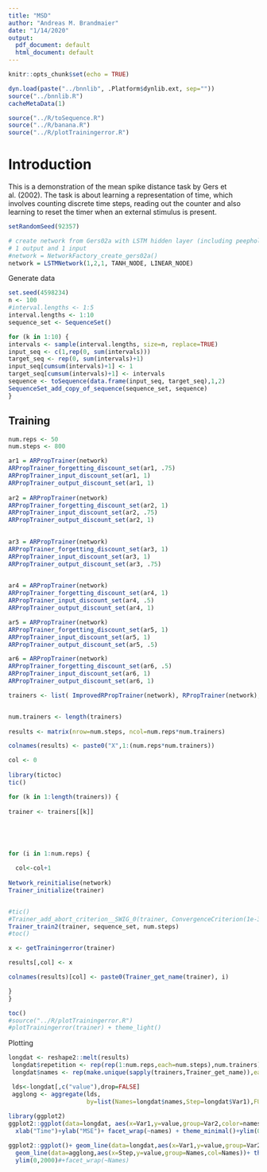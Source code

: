 ```yaml
---
title: "MSD"
author: "Andreas M. Brandmaier"
date: "1/14/2020"
output:
  pdf_document: default
  html_document: default
---
```


```r
knitr::opts_chunk$set(echo = TRUE)

dyn.load(paste("../bnnlib", .Platform$dynlib.ext, sep=""))
source("../bnnlib.R")
cacheMetaData(1)

source("../R/toSequence.R")
source("../R/banana.R")
source("../R/plotTrainingerror.R")
```

# Introduction

This is a demonstration of the mean spike distance task by Gers et al. (2002). The task is about learning a representation of time, which involves counting discrete time steps, reading out the counter and also learning to reset the timer when an external stimulus is present.

```r
setRandomSeed(92357)

# create network from Gers02a with LSTM hidden layer (including peepholes)
# 1 output and 1 input
#network = NetworkFactory_create_gers02a()
network = LSTMNetwork(1,2,1, TANH_NODE, LINEAR_NODE)
```

Generate data
```r
set.seed(4598234)
n <- 100
#interval.lengths <- 1:5
interval.lengths <- 1:10
sequence_set <- SequenceSet()

for (k in 1:10) {
intervals <- sample(interval.lengths, size=n, replace=TRUE)
input_seq <- c(1,rep(0, sum(intervals)))
target_seq <- rep(0, sum(intervals)+1)
input_seq[cumsum(intervals)+1] <- 1
target_seq[cumsum(intervals)+1] <- intervals
sequence <- toSequence(data.frame(input_seq, target_seq),1,2)
SequenceSet_add_copy_of_sequence(sequence_set, sequence)
}
```

## Training

```r

num.reps <- 50
num.steps <- 800

ar1 = ARPropTrainer(network)
ARPropTrainer_forgetting_discount_set(ar1, .75)
ARPropTrainer_input_discount_set(ar1, 1)
ARPropTrainer_output_discount_set(ar1, 1)
  
ar2 = ARPropTrainer(network)
ARPropTrainer_forgetting_discount_set(ar2, 1)
ARPropTrainer_input_discount_set(ar2, .75)
ARPropTrainer_output_discount_set(ar2, 1)
  

ar3 = ARPropTrainer(network)
ARPropTrainer_forgetting_discount_set(ar3, 1)
ARPropTrainer_input_discount_set(ar3, 1)
ARPropTrainer_output_discount_set(ar3, .75)
  

ar4 = ARPropTrainer(network)
ARPropTrainer_forgetting_discount_set(ar4, 1)
ARPropTrainer_input_discount_set(ar4, .5)
ARPropTrainer_output_discount_set(ar4, 1)

ar5 = ARPropTrainer(network)
ARPropTrainer_forgetting_discount_set(ar5, 1)
ARPropTrainer_input_discount_set(ar5, 1)
ARPropTrainer_output_discount_set(ar5, .5)

ar6 = ARPropTrainer(network)
ARPropTrainer_forgetting_discount_set(ar6, .5)
ARPropTrainer_input_discount_set(ar6, 1)
ARPropTrainer_output_discount_set(ar6, 1)

trainers <- list( ImprovedRPropTrainer(network), RPropTrainer(network),ar1,ar2,ar3,ar4,ar5,ar6)


num.trainers <- length(trainers)
  
results <- matrix(nrow=num.steps, ncol=num.reps*num.trainers)

colnames(results) <- paste0("X",1:(num.reps*num.trainers))

col <- 0
  
library(tictoc)
tic()

for (k in 1:length(trainers)) {  
  
trainer <- trainers[[k]]





for (i in 1:num.reps) {

  col<-col+1
  
Network_reinitialise(network)
Trainer_initialize(trainer)


#tic()
#Trainer_add_abort_criterion__SWIG_0(trainer, ConvergenceCriterion(1e-3),10)
Trainer_train2(trainer, sequence_set, num.steps)
#toc()

x <- getTrainingerror(trainer)

results[,col] <- x

colnames(results)[col] <- paste0(Trainer_get_name(trainer), i)

}
}

toc()
#source("../R/plotTrainingerror.R")
#plotTrainingerror(trainer) + theme_light()
```

Plotting

```r
longdat <- reshape2::melt(results)
 longdat$repetition <- rep(rep(1:num.reps,each=num.steps),num.trainers)
 longdat$names <- rep(make.unique(sapply(trainers,Trainer_get_name)),each=(num.reps*num.steps))

 lds<-longdat[,c("value"),drop=FALSE]
 agglong <- aggregate(lds,
                      by=list(Names=longdat$names,Step=longdat$Var1),FUN=median)
 
library(ggplot2)
ggplot2::ggplot(data=longdat, aes(x=Var1,y=value,group=Var2,color=names))+geom_line()+
  xlab("Time")+ylab("MSE")+ facet_wrap(~names) + theme_minimal()+ylim(0,7000)

ggplot2::ggplot()+ geom_line(data=longdat,aes(x=Var1,y=value,group=Var2),color="gray")+
  geom_line(data=agglong,aes(x=Step,y=value,group=Names,col=Names))+ theme_minimal()+
  ylim(0,2000)#+facet_wrap(~Names)
```